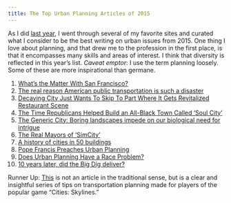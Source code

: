 ```yaml
---
title: The Top Urban Planning Articles of 2015
---
```


As I did [last year](http://danielphadley.com/Top-Planning/), I went through several of my favorite sites and curated what I consider to be the best writing on urban issues from 2015. One thing I love about planning, and that drew me to the profession in the first place, is that it encompasses many skills and areas of interest. I think that diversity is reflected in this year's list. *Caveat emptor*: I use the term planning loosely. Some of these are more inspirational than germane.   


1. [What's the Matter With San Francisco?](http://www.citylab.com/housing/2015/07/whats-the-matter-with-san-francisco/399506/)
2. [The real reason American public transportation is such a disaster](http://www.vox.com/2015/8/10/9118199/public-transportation-subway-buses)
3. [Decaying City Just Wants To Skip To Part Where It Gets Revitalized Restaurant Scene](http://www.theonion.com/article/decaying-city-just-wants-skip-part-where-it-gets-r-50409)
4. [The Time Republicans Helped Build an All-Black Town Called 'Soul City'](http://www.citylab.com/politics/2015/11/the-time-republicans-helped-build-an-all-black-town-called-soul-city/414585/)
5. [The Generic City: Boring landscapes impede on our biological need for intrigue](http://www.slate.com/articles/health_and_science/science/2015/11/psychology_of_boring_architecture_the_damaging_impact_of_big_ugly_buildings.single.html) 
6. [The Real Mayors of 'SimCity'](http://motherboard.vice.com/read/the-real-mayors-of-simcity)
7. [A history of cities in 50 buildings](http://www.theguardian.com/cities/ng-interactive/2015/jun/05/history-cities-50-buildings-interactive)
8. [Pope Francis Preaches Urban Planning](http://fortune.com/2015/11/29/pope-francis-urban-planning/)
9. [Does Urban Planning Have a Race Problem?](http://urbanedge.blogs.rice.edu/2015/10/29/does-urban-planning-have-a-race-problem/#.VnMJ-0qDFBc)
10. [10 years later, did the Big Dig deliver?](https://www.bostonglobe.com/magazine/2015/12/29/years-later-did-big-dig-deliver/tSb8PIMS4QJUETsMpA7SpI/story.html)

Runner Up: [This](http://imgur.com/a/WdJim) is not an article in the traditional sense, but is a clear and insightful series of tips on transportation planning made for players of the popular game "Cities: Skylines."

